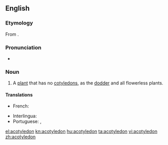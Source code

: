 ==English==

===Etymology===
From {{prefix|a|cotyledon|t1=not|t2=cup-shaped|lang=en}}.

===Pronunciation===
* {{a|US}} {{IPA|/ˈeɪ.kɔt.l̩.iːdˌn̩/|lang=en}}

===Noun===
{{en-noun}}

# {{label|en|botany}} A [[plant]] that has no [[cotyledon]]s, as the [[dodder]] and all flowerless plants.

====Translations====
{{trans-top|plant that has no cotyledons}}
* French: {{t+|fr|acotylédone|f}}
{{trans-mid}}
* Interlingua: {{t|ia|acotyledon}}
* Portuguese: {{t|pt|acotiledónea|f}} {{qualifier|Portugal}}, {{t|pt|acotiledônea|f}} {{qualifier|Brazil}}
{{trans-bottom}}

[[el:acotyledon]]
[[kn:acotyledon]]
[[hu:acotyledon]]
[[ta:acotyledon]]
[[vi:acotyledon]]
[[zh:acotyledon]]